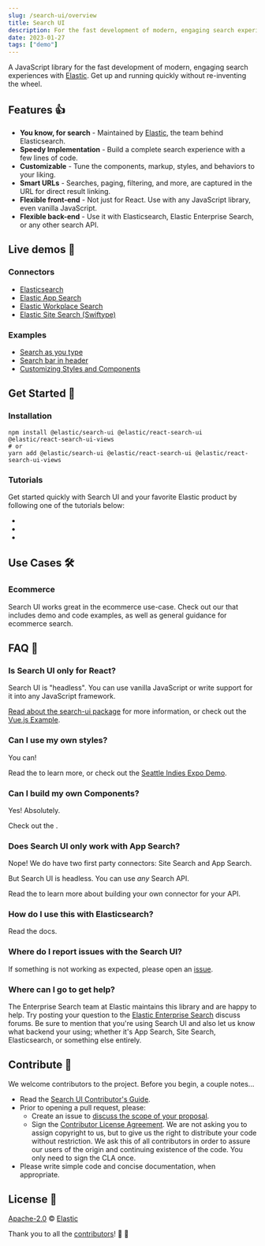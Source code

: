```yaml
---
slug: /search-ui/overview
title: Search UI
description: For the fast development of modern, engaging search experiences. 🎉
date: 2023-01-27
tags: ["demo"]
---
```


A JavaScript library for the fast development of modern, engaging search experiences with [Elastic](https://www.elastic.co/). Get up and running quickly without re-inventing the wheel.

## Features 👍

- **You know, for search** - Maintained by [Elastic](https://elastic.co), the team behind Elasticsearch.
- **Speedy Implementation** - Build a complete search experience with a few lines of code.
- **Customizable** - Tune the components, markup, styles, and behaviors to your liking.
- **Smart URLs** - Searches, paging, filtering, and more, are captured in the URL for direct result linking.
- **Flexible front-end** - Not just for React. Use with any JavaScript library, even vanilla JavaScript.
- **Flexible back-end** - Use it with Elasticsearch, Elastic Enterprise Search, or any other search API.

## Live demos 👀

### Connectors

- [Elasticsearch](https://codesandbox.io/s/github/elastic/search-ui/tree/main/examples/sandbox?from-embed=&initialpath=/elasticsearch&file=/src/pages/elasticsearch/index.js)
- [Elastic App Search](https://codesandbox.io/s/github/elastic/search-ui/tree/main/examples/sandbox?from-embed=&initialpath=/app-search&file=/src/pages/app-search/index.js)
- [Elastic Workplace Search](https://codesandbox.io/s/github/elastic/search-ui/tree/main/examples/sandbox?from-embed=&initialpath=/workplace-search&file=/src/pages/workplace-search/index.js)
- [Elastic Site Search (Swiftype)](https://codesandbox.io/s/github/elastic/search-ui/tree/main/examples/sandbox?from-embed=&initialpath=/site-search&file=/src/pages/site-search/index.js)

### Examples

- [Search as you type](https://codesandbox.io/s/github/elastic/search-ui/tree/main/examples/sandbox?from-embed=&initialpath=/search-as-you-type&file=/src/pages/search-as-you-type/index.js)
- [Search bar in header](https://codesandbox.io/s/github/elastic/search-ui/tree/main/examples/sandbox?from-embed=&initialpath=/search-bar-in-header&file=/src/pages/search-bar-in-header/index.js)
- [Customizing Styles and Components](https://codesandbox.io/s/github/elastic/search-ui/tree/main/examples/sandbox?from-embed=&initialpath=/customizing-styles-and-html&file=/src/pages/customizing-styles-and-html/index.js)

## Get Started 🌟

### Installation

```
npm install @elastic/search-ui @elastic/react-search-ui @elastic/react-search-ui-views
# or
yarn add @elastic/search-ui @elastic/react-search-ui @elastic/react-search-ui-views
```

### Tutorials

Get started quickly with Search UI and your favorite Elastic product by following one of the tutorials below:

- <DocLink slug="/search-ui/tutorials/elasticsearch" text="Elasticsearch" />
- <DocLink slug="/search-ui/tutorials/app-search" text="Elastic App Search" />
- <DocLink slug="/search-ui/tutorials/workplace-search" text="Elastic Workplace Search" />

## Use Cases 🛠️

### Ecommerce

Search UI works great in the ecommerce use-case. Check out our <DocLink slug="/search-ui/solutions/ecommerce" text="ecommerce guide" /> that includes demo and code examples, as well as general guidance for ecommerce search.

## FAQ 🔮

### Is Search UI only for React?

Search UI is "headless". You can use vanilla JavaScript or write support for it into any JavaScript framework.

[Read about the search-ui package](https://github.com/elastic/search-ui/tree/main/packages/search-ui) for more information, or check out the [Vue.js Example](https://github.com/elastic/vue-search-ui-demo).

### Can I use my own styles?

You can!

Read the <DocLink slug="/search-ui/guides/customizing-styles-and-html" text="Custom Styles and Layout Guide" /> to learn more, or check out the [Seattle Indies Expo Demo](https://github.com/elastic/seattle-indies-expo-search).

### Can I build my own Components?

Yes! Absolutely.

Check out the <DocLink slug="/search-ui/guides/creating-your-own-components" text="Build Your Own Component Guide" />.

### Does Search UI only work with App Search?

Nope! We do have two first party connectors: Site Search and App Search.

But Search UI is headless. You can use _any_ Search API.

Read the <DocLink slug="/search-ui/guides/building-a-custom-connector" /> to learn more about building your own connector for your API.

### How do I use this with Elasticsearch?

Read the <DocLink slug="/search-ui/api/connectors/elasticsearch" text="Elasticsearch Connector" /> docs.

### Where do I report issues with the Search UI?

If something is not working as expected, please open an [issue](https://github.com/elastic/search-ui/issues/new).

### Where can I go to get help?

The Enterprise Search team at Elastic maintains this library and are happy to help. Try posting your question to the [Elastic Enterprise Search](https://discuss.elastic.co/c/enterprise-search/84) discuss forums. Be sure to mention that you're using Search UI and also let us know what backend your using; whether it's App Search, Site Search, Elasticsearch, or something else entirely.

## Contribute 🚀

We welcome contributors to the project. Before you begin, a couple notes...

- Read the [Search UI Contributor's Guide](https://github.com/elastic/search-ui/blob/main/CONTRIBUTING.md).
- Prior to opening a pull request, please:
  - Create an issue to [discuss the scope of your proposal](https://github.com/elastic/search-ui/issues).
  - Sign the [Contributor License Agreement](https://www.elastic.co/contributor-agreement/). We are not asking you to assign copyright to us, but to give us the right to distribute your code without restriction. We ask this of all contributors in order to assure our users of the origin and continuing existence of the code. You only need to sign the CLA once.
- Please write simple code and concise documentation, when appropriate.

## License 📗

[Apache-2.0](https://github.com/elastic/search-ui/blob/main/LICENSE.txt) © [Elastic](https://github.com/elastic)

Thank you to all the [contributors](https://github.com/elastic/search-ui/graphs/contributors)! 🙏 🙏

<div className="docs-migration-test" data-comment="This element is safe to delete for any future contributor. Used for testing only" />
